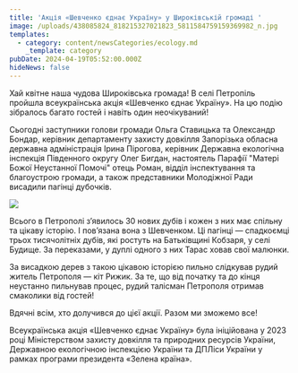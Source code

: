 ```yaml
---
title: 'Акція «Шевченко єднає Україну» у Широківській громаді '
image: /uploads/438085824_818215327021823_5811584759159369982_n.jpg
templates:
  - category: content/newsCategories/ecology.md
    _template: category
pubDate: 2024-04-19T05:52:00.000Z
hideNews: false
---
```


Хай квітне наша чудова Широківська громада! В селі Петропіль пройшла всеукраїнська акція «Шевченко єднає Україну». На цю подію зібралось багато гостей і навіть один неочікуваний! 

Сьогодні заступники голови громади Ольга Ставицька та Олександр Бондар, керівник департаменту захисту довкілля Запорізька обласна державна адміністрація Ірина Пірогова, керівник Державна екологічна інспекція Південного округу Олег Бигдан, настоятель Парафії "Матері Божої Неустанної Помочі" отець Роман, відділ інспектування та благоустрою громади,  а також представники Молодіжної Ради висадили пагінці дубочків. 

![](/uploads/437516058_818215610355128_5488071938201725330_n.jpg)

Всього в Петрополі з’явилось 30 нових дубів і кожен з них має спільну та цікаву історію. І пов’язана вона з Шевченком. Ці пагінці — спадкоємці трьох тисячолітніх дубів, які ростуть на Батьківщині Кобзаря, у селі Будище. За переказами, у дуплі одного з них Тарас ховав свої малюнки.

За висадкою дерев з такою цікавою історією пильно слідкував рудий житель Петрополя — кіт Рижик. За те, що від початку та до кінця неустанно пильнував процес, рудий талісман Петрополя отримав смаколики від гостей! 

Вдячні всім, хто долучився до цієї акції. Разом ми зможемо все! 

Всеукраїнська акція «Шевченко єднає Україну» була ініційована у 2023 році Міністерством захисту довкілля та природних ресурсів України, Державною екологічною інспекцією України та ДПЛіси України у рамках програми президента «Зелена країна».
